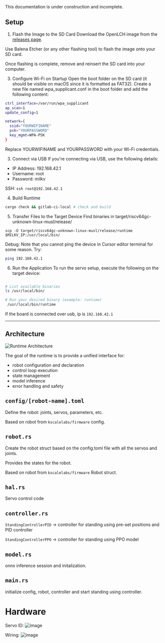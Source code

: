 
<Callout type="warning" emoji="⚠️">
This documentation is under construction and incomplete.
</Callout>

## Setup

1. Flash the Image to the SD Card
Download the OpenLCH image from the [releases page](https://github.com/Zeroth-Robotics/OpenLCH-buildroot/releases).

Use Balena Etcher (or any other flashing tool) to flash the image onto your SD card.

Once flashing is complete, remove and reinsert the SD card into your computer.

3. Configure Wi-Fi on Startup
Open the boot folder on the SD card (it should be visible on macOS since it is formatted as FAT32).
Create a new file named wpa_supplicant.conf in the boot folder and add the following content:

```bash
ctrl_interface=/var/run/wpa_supplicant
ap_scan=1
update_config=1

network={
  ssid="YOURWIFINAME"
  psk="YOURPASSWORD"
  key_mgmt=WPA-PSK
}
```
Replace YOURWIFINAME and YOURPASSWORD with your Wi-Fi credentials.

3. Connect via USB
If you're connecting via USB, use the following details:

- IP Address: 192.168.42.1
- Username: root
- Password: milkv

SSH:
`ssh root@192.168.42.1`

4. Build Runtime
```bash
cargo check && gitlab-ci-local # check and build
```

5. Transfer Files to the Target Device
Find binaries in target/riscv64gc-unknown-linux-musl/release/

`scp -O target/riscv64gc-unknown-linux-musl/release/runtime $MILKV_IP:/usr/local/bin/`

Debug:
Note that you cannot ping the device in Cursor editor terminal for some reason. Try:
```bash
ping 192.168.42.1
```

6. Run the Application
To run the servo setup, execute the following on the target device:

```bash

# List available binaries
ls /usr/local/bin/

# Run your desired binary (example: runtime)
 /usr/local/bin/runtime
```





If the board is connected over usb, ip is `192.168.42.1`






---

## Architecture

<img src="public/runtime.png" alt="Runtime Architecture">

The goal of the runtime is to provide a unified interface for:

- robot configuration and declaration
- control loop execution
- state management
- model inference
- error handling and safety

## `config/[robot-name].toml`

Define the robot: joints, servos, parameters, etc.

Based on robot from `kscalelabs/firmware` config.

## `robot.rs`

Create the robot struct based on the config.toml file with all the servos and joints.

Provides the states for the robot.

Based on robot from `kscalelabs/firmware` Robot struct.

## `hal.rs`

Servo control code

## `controller.rs`

`StandingControllerPID` -> controller for standing using pre-set positions and PID controller

`StandingControllerPPO` -> controller for standing using PPO model

## `model.rs`

onnx inference session and initalization.

## `main.rs`

initialize config, robot, controller and start standing using controller.


# Hardware
Servo ID:
![image](https://github.com/user-attachments/assets/93db0404-bf76-4b4f-9201-665cc868364b)

Wiring:
![image](https://github.com/user-attachments/assets/d1c02231-ae6e-4333-bf7e-74db47416b88)